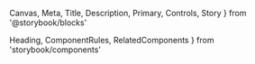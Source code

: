   Canvas,
  Meta,
  Title,
  Description,
  Primary,
  Controls,
  Story
} from '@storybook/blocks'

  Heading,
  ComponentRules,
  RelatedComponents
} from 'storybook/components'



<Meta of={ButtonStories} />

<Title />

- [Overview](#overview)
- [Props](#props)
- [Configuration Options](#configuration-options)
- [Use cases and examples](#use-cases-and-examples)
- [Do's and dont's](#dos-and-donts)
- [Related Components](#related-components)

<Heading>
  ## Overview
  <Description />
</Heading>

<Primary />

## Props

<Controls />

## Configuration Options

### Variants

<Canvas>
  <Story of={ButtonStories.Variants} />
</Canvas>

### Sizes

<Canvas>
  <Story of={ButtonStories.Sizes} />
</Canvas>

### States

<Canvas>
  <Story of={ButtonStories.States} />
</Canvas>

### Disabled

<Canvas>
  <Story of={ButtonStories.Disabled} />
</Canvas>

### Icons

<Canvas>
  <Story of={ButtonStories.Icons} />
</Canvas>

### Loading state

<Canvas>
  <Story of={ButtonStories.LoadingState} />
</Canvas>

<Heading>
### Color Prop Applied

Generate the colors for primary button states using colored overlays rather than distinct hex values for each state.

</Heading>

<Canvas>
  <Story of={ButtonStories.ColorPropApplied} />
</Canvas>

<Heading>
### Link

A link that looks like a button. Useful for buttons that trigger navigation

</Heading>

<Canvas>
  <Story of={ButtonStories.Link} />
</Canvas>

## Use cases and examples

- Always use primary button as the main action on screen.
- Avoid vague or generic labels that requires the user read before taking action.
- Use active verbs or phrases that clearly indicate action.

## Do's and don'ts

<ComponentRules
  rules={[
    {
      positive: {
        description: 'Use 1 or 2 words, no longer than 4 words',
        size: 'small',
        component: <Button>Sign Up!</Button>
      },
      negative: {
        description: 'Don’t use more than 20 characters including spaces.',
        size: 'small',
        component: <Button>Get started and sign up for Audius</Button>
      }
    },
    {
      positive: {
        description: 'Use title-case',
        size: 'small',
        component: <Button>Get Started</Button>
      },
      negative: {
        description:
          'Don’t use all cap in small or medium buttons (exception: “PLAY”)',
        size: 'small',
        component: (
          <Flex gap='l' alignItems='center'>
            <Button
              size={ButtonSize.SMALL}
              style={{ textTransform: 'uppercase' }}
            >
              Get Started
            </Button>
            <Button
              size={ButtonSize.DEFAULT}
              style={{ textTransform: 'uppercase' }}
            >
              Get Started
            </Button>
          </Flex>
        )
      }
    },
    {
      positive: {
        description: 'You may use primary and secondary side-by-side.',
        size: 'small',
        component: (
          <Flex gap='l'>
            <Button variant={ButtonType.SECONDARY}>Go Back</Button>
            <Button>Continue</Button>
          </Flex>
        )
      },
      negative: {
        description: 'Don’t use tertiary as the secondary action',
        size: 'small',
        component: (
          <Flex gap='l'>
            <Button variant={ButtonType.TERTIARY}>Go Back</Button>
            <Button>Continue</Button>
          </Flex>
        )
      }
    },
    {
      positive: {
        description:
          'Use teriary button exclusively on photos or colored backgrounds. ',
        size: 'small',
        component: (
          <Flex
            h='100%'
            w='100%'
            alignItems='center'
            justifyContent='center'
            style={{
              position: 'absolute',
              top: 0,
              left: 0,
              background: `url(${buttonBackground})`,
              backgroundSize: 'cover',
              backgroundPosition: 'center'
            }}
          >
            <Button variant={ButtonType.TERTIARY} iconLeft={IconCamera}>
              Change Cover Photo
            </Button>
          </Flex>
        )
      },
      negative: {
        description: 'Never place primary buttons actions side-by-side ',
        size: 'small',
        component: (
          <Flex gap='l'>
            <Button>Go Back</Button>
            <Button>Continue</Button>
          </Flex>
        )
      }
    }
  ]}
/>

## Related components

<RelatedComponents componentNames={['PlainButton', 'FollowButton']} />
